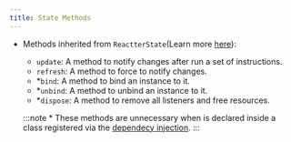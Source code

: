 ```yaml
---
title: State Methods
---
```


- Methods inherited from <HT>`ReactterState`</HT>(Learn more [here](/reactter/core_concepts/state_management/#state-methods)):
  - <HM>`update`</HM>: A method to notify changes after run a set of instructions.
  - <HM>`refresh`</HM>: A method to force to notify changes.
  - *<HM>`bind`</HM>: A method to bind an instance to it.
  - *<HM>`unbind`</HM>: A method to unbind an instance to it.
  - *<HM>`dispose`</HM>: A method to remove all listeners and free resources.

  :::note
  \* These methods are unnecessary when is declared inside a class registered via the [dependecy injection](/reactter/core_concepts/dependency_injection).
  :::